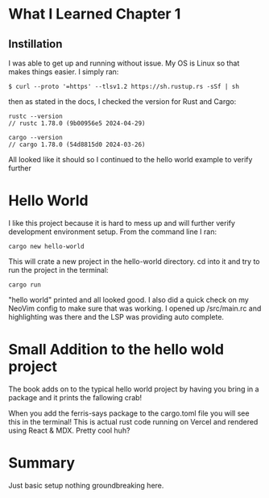 

# What I Learned Chapter 1

## Instillation
I was able to get up and running without issue. My OS is Linux so that makes things easier. I simply ran:

```
$ curl --proto '=https' --tlsv1.2 https://sh.rustup.rs -sSf | sh
```

then as stated in the docs, I checked the version for Rust and Cargo:

```
rustc --version
// rustc 1.78.0 (9b00956e5 2024-04-29)

cargo --version
// cargo 1.78.0 (54d8815d0 2024-03-26)
```

All looked like it should so I continued to the hello world example to verify further

# Hello World
I like this project because it is hard to mess up and will further verify development environment setup. From the command line I ran:

```
cargo new hello-world
```

This will crate a new project in the hello-world directory. cd into it and try to run the project in the terminal:

```
cargo run
```

"hello world" printed and all looked good. I also did a quick check on my NeoVim config to make sure that was working. I opened up /src/main.rc and highlighting was there and the LSP was providing auto complete.

# Small Addition to the hello wold project
The book adds on to the typical hello world project by having you bring in a package and it prints the fallowing crab!

When you add the ferris-says package to the cargo.toml file you will see this in the terminal! This is actual rust code running on Vercel and rendered using React & MDX. Pretty cool huh?

<RustChapter1/>

# Summary
Just basic setup nothing groundbreaking here.
